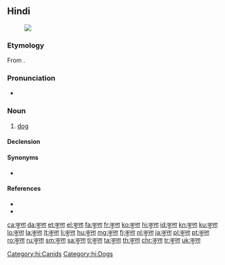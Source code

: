 ==Hindi==
{{wikipedia|श्वान|lang=hi|sc=Deva}}
[[File:Hybrid vigour.jpg|thumb|{{lang|hi|कुत्ता}}]]

===Etymology===
From {{etyl|sa|hi}} {{m|sa|कुक्कुर||dog}}.

===Pronunciation===
* {{IPA|/kʊt̪ːaː/|lang=hi}}

===Noun===
{{hi-noun|g=m|ur=کتا|f=कुत्ती}}

# [[dog]]
#: {{ux|hi|'''कुत्ता''' दर्द से बिलबिला रहा है।|t=The '''dog''' is whining in pain.}}
#: {{ux|hi|मेरा '''कुत्ता''' हमेशा बिल्ली को भौंकता है।|My '''dog''' always barks at a cat.}}

====Declension====
{{hi-noun-ā-e|कुत्त}}

====Synonyms====
* {{l|hi|श्वान}}

====References====
* {{R:Bahri}}
* {{R:UR-HI-EN}}

[[Category:hi:Canids]]
[[Category:hi:Dogs]]

[[ca:कुत्ता]]
[[da:कुत्ता]]
[[et:कुत्ता]]
[[el:कुत्ता]]
[[fa:कुत्ता]]
[[fr:कुत्ता]]
[[ko:कुत्ता]]
[[hi:कुत्ता]]
[[id:कुत्ता]]
[[kn:कुत्ता]]
[[ku:कुत्ता]]
[[lo:कुत्ता]]
[[la:कुत्ता]]
[[lt:कुत्ता]]
[[li:कुत्ता]]
[[hu:कुत्ता]]
[[mg:कुत्ता]]
[[fj:कुत्ता]]
[[nl:कुत्ता]]
[[ja:कुत्ता]]
[[pl:कुत्ता]]
[[pt:कुत्ता]]
[[ro:कुत्ता]]
[[ru:कुत्ता]]
[[sm:कुत्ता]]
[[sa:कुत्ता]]
[[tl:कुत्ता]]
[[ta:कुत्ता]]
[[th:कुत्ता]]
[[chr:कुत्ता]]
[[tr:कुत्ता]]
[[uk:कुत्ता]]